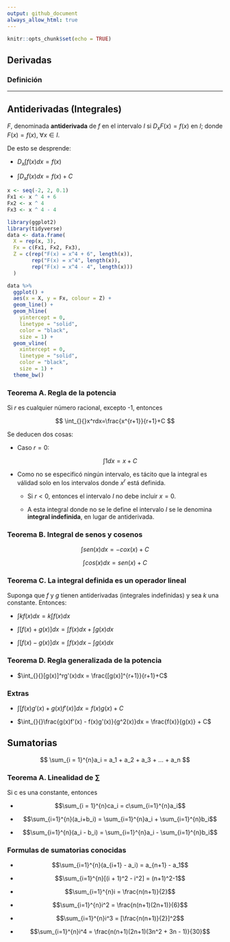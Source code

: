 ```yaml
---
output: github_document
always_allow_html: true
---
```


<!-- README.md is generated from README.Rmd. Please edit that file -->

```r
knitr::opts_chunk$set(echo = TRUE)
```

## Derivadas

### Definición

------------------------------------------------------------------------

## Antiderivadas (Integrales)

$F$, denominada **antiderivada** de $f$ en el intervalo $I$ si $D_xF(x)=f(x)$ en $I$; donde $F(x) = f(x)$, $\forall x \in I$.

De esto se desprende:

-   $D_x\int f(x)dx = f(x)$

-   $\int_{}{}D_xf(x)dx=f(x)+C$

```r
x <- seq(-2, 2, 0.1)
Fx1 <- x ^ 4 + 6
Fx2 <- x ^ 4
Fx3 <- x ^ 4 - 4

library(ggplot2)
library(tidyverse)
data <- data.frame(
  X = rep(x, 3), 
  Fx = c(Fx1, Fx2, Fx3),
  Z = c(rep("F(x) = x^4 + 6", length(x)), 
        rep("F(x) = x^4", length(x)), 
        rep("F(x) = x^4 - 4", length(x)))
  )

data %>% 
  ggplot() + 
  aes(x = X, y = Fx, colour = Z) + 
  geom_line() + 
  geom_hline(
    yintercept = 0, 
    linetype = "solid", 
    color = "black", 
    size = 1) + 
  geom_vline(
    xintercept = 0, 
    linetype = "solid", 
    color = "black", 
    size = 1) + 
  theme_bw()
```

### Teorema A. Regla de la potencia

Si $r$ es cualquier número racional, excepto -1, entonces

$$
\int_{}{}x^rdx=\frac{x^{r+1}}{r+1}+C
$$

Se deducen dos cosas:

-   Caso $r = 0$:

    $$
    \int_{}{}1dx=x+C
    $$

-   Como no se especificó ningún intervalo, es tácito que la integral es válidad solo en los intervalos donde $x^r$ está definida.

    -   Si $r < 0$, entonces el intervalo $I$ no debe incluir $x = 0$.

    -   A esta integral donde no se le define el intervalo $I$ se le denomina **integral indefinida**, en lugar de antiderivada.

### Teorema B. Integral de senos y cosenos

$$
\int_{}{}sen(x)dx=-cox(x)+C
$$

$$
\int_{}{}cos(x)dx=sen(x)+C
$$

### Teorema C. La integral definida es un operador lineal

Suponga que $f$ y $g$ tienen antiderivadas (integrales indefinidas) y sea $k$ una constante. Entonces:

-   $\int_{}{}kf(x)dx=k\int_{}{}f(x)dx$

-   $\int_{}{}[f(x) + g(x)]dx = \int_{}{}f(x)dx + \int_{}{}g(x)dx$

-   $\int_{}{}[f(x)-g(x)]dx = \int_{}{}f(x)dx - \int_{}{}g(x)dx$

### Teorema D. Regla generalizada de la potencia

- $\int_{}{}[g(x)]^rg'(x)dx = \frac{[g(x)]^{r+1}}{r+1}+C$

### Extras

- $\int_{}{}[f(x)g'(x) + g(x)f'(x)]dx = f(x)g(x) + C$

- $\int_{}{}\frac{g(x)f'(x) - f(x)g'(x)}{g^2(x)}dx = \frac{f(x)}{g(x)} + C$

## Sumatorias

$$
\sum_{i = 1}^{n}a_i = a_1 + a_2 + a_3 + ... + a_n
$$

### Teorema A. Linealidad de $\sum$

Si c es una constante, entonces

- $$\sum_{i = 1}^{n}ca_i = c\sum_{i=1}^{n}a_i$$

- $$\sum_{i=1}^{n}(a_i+b_i) = \sum_{i=1}^{n}a_i + \sum_{i=1}^{n}b_i$$

- $$\sum_{i=1}^{n}(a_i - b_i) = \sum_{i=1}^{n}a_i - \sum_{i=1}^{n}b_i$$


### Formulas de sumatorias conocidas

- $$\sum_{i=1}^{n}(a_{i+1} - a_i) = a_{n+1} - a_1$$

- $$\sum_{i=1}^{n}[(i + 1)^2 - i^2] = (n+1)^2-1$$

- $$\sum_{i=1}^{n}i = \frac{n(n+1)}{2}$$

- $$\sum_{i=1}^{n}i^2 = \frac{n(n+1)(2n+1)}{6}$$

- $$\sum_{i=1}^{n}i^3 = [\frac{n(n+1)}{2}]^2$$

- $$\sum_{i=1}^{n}i^4 = \frac{n(n+1)(2n+1)(3n^2 + 3n - 1)}{30}$$